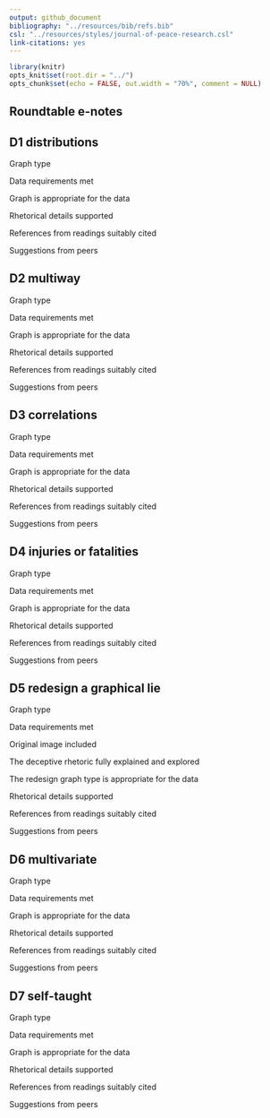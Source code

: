 ```yaml
---
output: github_document
bibliography: "../resources/bib/refs.bib" 
csl: "../resources/styles/journal-of-peace-research.csl"
link-citations: yes
---
```


```r
library(knitr)
opts_knit$set(root.dir = "../")
opts_chunk$set(echo = FALSE, out.width = "70%", comment = NULL)
```

## Roundtable e-notes



## D1 distributions 

Graph type  

Data requirements met

Graph is appropriate for the data 

Rhetorical details supported 

References from readings suitably cited 

Suggestions from peers 






## D2 multiway 

Graph type  

Data requirements met

Graph is appropriate for the data 

Rhetorical details supported 

References from readings suitably cited  

Suggestions from peers 





## D3 correlations 

Graph type  

Data requirements met

Graph is appropriate for the data 

Rhetorical details supported 

References from readings suitably cited  

Suggestions from peers 




## D4 injuries or fatalities  

Graph type  

Data requirements met

Graph is appropriate for the data 

Rhetorical details supported 

References from readings suitably cited  

Suggestions from peers 




## D5 redesign a graphical lie 

Graph type  

Data requirements met

Original image included 

The deceptive rhetoric fully explained and explored 

The redesign graph type is appropriate for the data 

Rhetorical details supported 

References from readings suitably cited  

Suggestions from peers 




## D6 multivariate 

Graph type  

Data requirements met

Graph is appropriate for the data 

Rhetorical details supported 

References from readings suitably cited  

Suggestions from peers 




## D7 self-taught  

Graph type  

Data requirements met

Graph is appropriate for the data 

Rhetorical details supported 

References from readings suitably cited  

Suggestions from peers 



